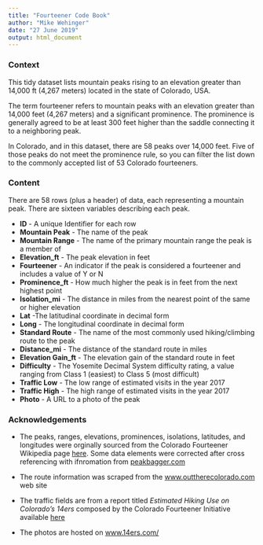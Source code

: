 ```yaml
---
title: "Fourteener Code Book"
author: "Mike Wehinger"
date: "27 June 2019"
output: html_document
---
```


### Context

This tidy dataset lists mountain peaks rising to an elevation greater than 14,000 ft (4,267 meters) located in the state of Colorado, USA. 

The term fourteener refers to mountain peaks with an elevation greater than 14,000 feet (4,267 meters) and a significant prominence. The prominence is generally agreed to be at least 300 feet higher than the saddle connecting it to a neighboring peak. 

In Colorado, and in this dataset, there are 58 peaks over 14,000 feet. Five of those peaks do not meet the prominence rule, so you can filter the list down to the commonly accepted list of 53 Colorado fourteeners.

### Content

There are 58 rows (plus a header) of data, each representing a mountain peak. There are sixteen variables describing each peak.

-	**ID** - A unique Identifier for each row 
-	**Mountain Peak** - The name of the peak
-	**Mountain Range** - The name of the primary mountain range the peak is a member of
-	**Elevation_ft** - The peak elevation in feet
-	**Fourteener** - An indicator if the peak is considered a fourteener and includes a value of Y or N
-	**Prominence_ft** - How much higher the peak is in feet from the next highest point
-	**Isolation_mi** - The distance in miles from the nearest point of the same or higher elevation
-	**Lat** -The latitudinal coordinate in decimal form 
-	**Long** - The longitudinal coordinate in decimal form 
-	**Standard Route** - The name of the most commonly used hiking/climbing route to the peak
-	**Distance_mi** - The distance of the standard route in miles 
- **Elevation Gain_ft** - The elevation gain of the standard route in feet
-	**Difficulty** - The Yosemite Decimal System difficulty rating, a value ranging from Class 1 (easiest) to Class 5 (most difficult)
-	**Traffic Low** - The low range of estimated visits in the year 2017
-	**Traffic High** - The high range of estimated visits in the year 2017
-	**Photo** - A URL to a photo of the peak

### Acknowledgements


- The peaks, ranges, elevations, prominences, isolations, latitudes, and longitudes were orginally sourced from the Colorado Fourteener Wikipedia page [here](https://en.wikipedia.org/wiki/List_of_Colorado_fourteeners). Some data elements were corrected after cross referencing with ifnromation from [peakbagger.com](https://www.peakbagger.com/)

- The route information was scraped from the [www.outtherecolorado.com](https://www.outtherecolorado.com/gallery/colorados-14ers-ranked-by-difficulty/) web site

- The traffic fields are from a report titled *Estimated Hiking Use on Colorado's 14ers* composed by the Colorado Fourteener Initiative  available [here](https://www.14ers.org/2017-colorado-14er-hiking-use-estimates/)

- The photos are hosted on [www.14ers.com/](https://www.14ers.com/)

